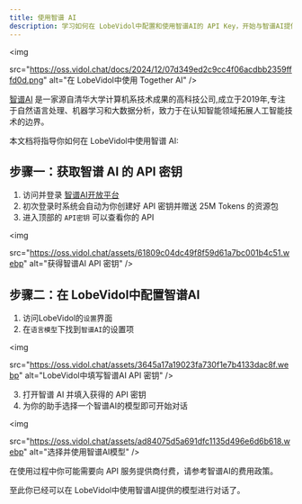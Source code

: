 ```yaml
---
title: 使用智谱 AI
description: 学习如何在 LobeVidol中配置和使用智谱AI的 API Key，开始与智谱AI提供的模型进行对话。
---
```


<img
 
  src="https://oss.vidol.chat/docs/2024/12/07d349ed2c9cc4f06acdbb2359fffd0d.png"
  alt="在 LobeVidol中使用 Together AI"
/>

[智谱AI](https://www.zhipuai.cn/) 是一家源自清华大学计算机系技术成果的高科技公司,成立于2019年,专注于自然语言处理、机器学习和大数据分析，致力于在认知智能领域拓展人工智能技术的边界。

本文档将指导你如何在 LobeVidol中使用智谱 AI:

## 步骤一：获取智谱 AI 的 API 密钥

1. 访问并登录 [智谱AI开放平台](https://open.bigmodel.cn/)
2. 初次登录时系统会自动为你创建好 API 密钥并赠送 25M Tokens 的资源包
3. 进入顶部的 `API密钥` 可以查看你的 API

<img
 
  src="https://oss.vidol.chat/assets/61809c04dc49f8f59d61a7bc001b4c51.webp"
  alt="获得智谱AI API 密钥"
/>

## 步骤二：在 LobeVidol中配置智谱AI

1. 访问LobeVidol的`设置`界面
2. 在`语言模型`下找到`智谱AI`的设置项

<img
 
  src="https://oss.vidol.chat/assets/3645a17a19023fa730f1e7b4133dac8f.webp"
  alt="LobeVidol中填写智谱AI API 密钥"
/>

3. 打开智谱 AI 并填入获得的 API 密钥
4. 为你的助手选择一个智谱AI的模型即可开始对话

<img
 
  src="https://oss.vidol.chat/assets/ad84075d5a691dfc1135d496e6d6b618.webp"
  alt="选择并使用智谱AI模型"
/>

<Warning>在使用过程中你可能需要向 API 服务提供商付费，请参考智谱AI的费用政策。</Warning>

至此你已经可以在 LobeVidol中使用智谱AI提供的模型进行对话了。
